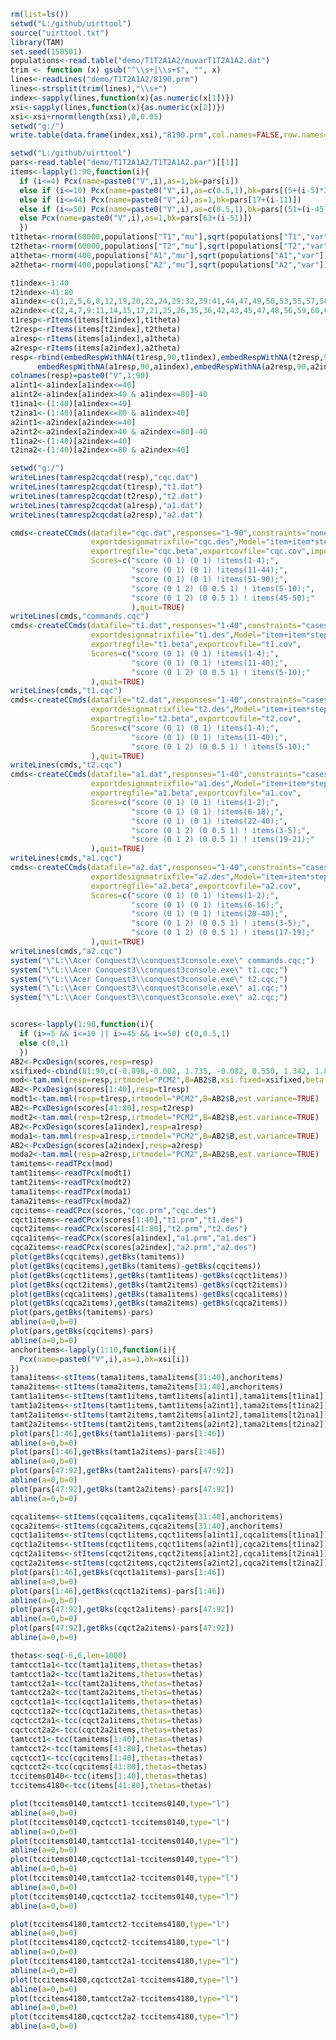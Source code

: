 ```r
rm(list=ls())
setwd("L:/github/uirttool")
source("uirttool.txt")
library(TAM)
set.seed(150501)
populations<-read.table("demo/T1T2A1A2/muvarT1T2A1A2.dat")
trim <- function (x) gsub("^\\s+|\\s+$", "", x)
lines<-readLines("demo/T1T2A1A2/8190.prm")
lines<-strsplit(trim(lines),"\\s+")
index<-sapply(lines,function(x){as.numeric(x[1])})
xsi<-sapply(lines,function(x){as.numeric(x[2])})
xsi<-xsi+rnorm(length(xsi),0,0.05)
setwd("g:/")
write.table(data.frame(index,xsi),"8190.prm",col.names=FALSE,row.names=FALSE)

setwd("L:/github/uirttool")
pars<-read.table("demo/T1T2A1A2/T1T2A1A2.par")[[1]]
items<-lapply(1:90,function(i){
  if (i<=4) Pcx(name=paste0("V",i),as=1,bk=pars[i])
  else if (i<=10) Pcx(name=paste0("V",i),as=c(0.5,1),bk=pars[(5+(i-5)*2):(6+(i-5)*2)])
  else if (i<=44) Pcx(name=paste0("V",i),as=1,bk=pars[17+(i-11)])
  else if (i<=50) Pcx(name=paste0("V",i),as=c(0.5,1),bk=pars[(51+(i-45)*2):(52+(i-45)*2)])
  else Pcx(name=paste0("V",i),as=1,bk=pars[63+(i-51)])
  })
t1theta<-rnorm(60000,populations["T1","mu"],sqrt(populations["T1","var"]))
t2theta<-rnorm(60000,populations["T2","mu"],sqrt(populations["T2","var"]))
a1theta<-rnorm(400,populations["A1","mu"],sqrt(populations["A1","var"]))
a2theta<-rnorm(400,populations["A2","mu"],sqrt(populations["A2","var"]))

t1index<-1:40
t2index<-41:80
a1index<-c(1,2,5,6,8,12,19,20,22,24,29:32,39:41,44,47,49,50,53,55,57,58,62,65,66,77,78,81:90)
a2index<-c(2,4,7,9:11,14,15,17,21,25,26,35,36,42,43,45,47,48,56,59,60,61,63,67,68,71,72,79:90)
t1resp<-rItems(items[t1index],t1theta)
t2resp<-rItems(items[t2index],t2theta)
a1resp<-rItems(items[a1index],a1theta)
a2resp<-rItems(items[a2index],a2theta)
resp<-rbind(embedRespWithNA(t1resp,90,t1index),embedRespWithNA(t2resp,90,t2index),
      embedRespWithNA(a1resp,90,a1index),embedRespWithNA(a2resp,90,a2index))
colnames(resp)=paste0("V",1:90)
a1int1<-a1index[a1index<=40]
a1int2<-a1index[a1index>40 & a1index<=80]-40
t1ina1<-(1:40)[a1index<=40]
t2ina1<-(1:40)[a1index<=80 & a1index>40]
a2int1<-a2index[a2index<=40]
a2int2<-a2index[a2index>40 & a2index<=80]-40
t1ina2<-(1:40)[a2index<=40]
t2ina2<-(1:40)[a2index<=80 & a2index>40]

setwd("g:/")
writeLines(tamresp2cqcdat(resp),"cqc.dat")
writeLines(tamresp2cqcdat(t1resp),"t1.dat")
writeLines(tamresp2cqcdat(t2resp),"t2.dat")
writeLines(tamresp2cqcdat(a1resp),"a1.dat")
writeLines(tamresp2cqcdat(a2resp),"a2.dat")

cmds<-createCCmds(datafile="cqc.dat",responses="1-90",constraints="none",exportprmfile="cqc.prm",
                  exportdesignmatrixfile="cqc.des",Model="item+item*step",showmlefile="cqc.mle",
                  exportregfile="cqc.beta",exportcovfile="cqc.cov",importprmfile="8190.prm",
                  Scores=c("score (0 1) (0 1) !items(1-4);",
                           "score (0 1) (0 1) !items(11-44);",
                           "score (0 1) (0 1) !items(51-90);",
                           "score (0 1 2) (0 0.5 1) ! items(5-10);",
                           "score (0 1 2) (0 0.5 1) ! items(45-50);"
                           ),quit=TRUE)
writeLines(cmds,"commands.cqc")
cmds<-createCCmds(datafile="t1.dat",responses="1-40",constraints="cases",exportprmfile="t1.prm",
                  exportdesignmatrixfile="t1.des",Model="item+item*step",showmlefile="t1.mle",
                  exportregfile="t1.beta",exportcovfile="t1.cov",
                  Scores=c("score (0 1) (0 1) !items(1-4);",
                           "score (0 1) (0 1) !items(11-40);",
                           "score (0 1 2) (0 0.5 1) ! items(5-10);"
                  ),quit=TRUE)
writeLines(cmds,"t1.cqc")
cmds<-createCCmds(datafile="t2.dat",responses="1-40",constraints="cases",exportprmfile="t2.prm",
                  exportdesignmatrixfile="t2.des",Model="item+item*step",showmlefile="t2.mle",
                  exportregfile="t2.beta",exportcovfile="t2.cov",
                  Scores=c("score (0 1) (0 1) !items(1-4);",
                           "score (0 1) (0 1) !items(11-40);",
                           "score (0 1 2) (0 0.5 1) ! items(5-10);"
                  ),quit=TRUE)
writeLines(cmds,"t2.cqc")
cmds<-createCCmds(datafile="a1.dat",responses="1-40",constraints="cases",exportprmfile="a1.prm",
                  exportdesignmatrixfile="a1.des",Model="item+item*step",showmlefile="a1.mle",
                  exportregfile="a1.beta",exportcovfile="a1.cov",
                  Scores=c("score (0 1) (0 1) !items(1-2);",
                           "score (0 1) (0 1) !items(6-18);",
                           "score (0 1) (0 1) !items(22-40);",
                           "score (0 1 2) (0 0.5 1) ! items(3-5);",
                           "score (0 1 2) (0 0.5 1) ! items(19-21);"
                  ),quit=TRUE)
writeLines(cmds,"a1.cqc")
cmds<-createCCmds(datafile="a2.dat",responses="1-40",constraints="cases",exportprmfile="a2.prm",
                  exportdesignmatrixfile="a2.des",Model="item+item*step",showmlefile="a2.mle",
                  exportregfile="a2.beta",exportcovfile="a2.cov",
                  Scores=c("score (0 1) (0 1) !items(1-2);",
                           "score (0 1) (0 1) !items(6-16);",
                           "score (0 1) (0 1) !items(20-40);",
                           "score (0 1 2) (0 0.5 1) ! items(3-5);",
                           "score (0 1 2) (0 0.5 1) ! items(17-19);"
                  ),quit=TRUE)
writeLines(cmds,"a2.cqc")
system("\"L:\\Acer Conquest3\\conquest3console.exe\" commands.cqc;")
system("\"L:\\Acer Conquest3\\conquest3console.exe\" t1.cqc;")
system("\"L:\\Acer Conquest3\\conquest3console.exe\" t2.cqc;")
system("\"L:\\Acer Conquest3\\conquest3console.exe\" a1.cqc;")
system("\"L:\\Acer Conquest3\\conquest3console.exe\" a2.cqc;")


scores<-lapply(1:90,function(i){
  if (i>=5 && i<=10 || i>=45 && i<=50) c(0,0.5,1)
  else c(0,1)
  })
AB2<-PcxDesign(scores,resp=resp)
xsifixed<-cbind(81:90,c(-0.898,-0.002, 1.735, -0.082, 0.550, 1.342, 1.884, 1.539, 0.112, 0.617))
mod<-tam.mml(resp=resp,irtmodel="PCM2",B=AB2$B,xsi.fixed=xsifixed,beta.fixed=FALSE,est.variance=TRUE)
AB2<-PcxDesign(scores[1:40],resp=t1resp)
modt1<-tam.mml(resp=t1resp,irtmodel="PCM2",B=AB2$B,est.variance=TRUE)
AB2<-PcxDesign(scores[41:80],resp=t2resp)
modt2<-tam.mml(resp=t2resp,irtmodel="PCM2",B=AB2$B,est.variance=TRUE)
AB2<-PcxDesign(scores[a1index],resp=a1resp)
moda1<-tam.mml(resp=a1resp,irtmodel="PCM2",B=AB2$B,est.variance=TRUE)
AB2<-PcxDesign(scores[a2index],resp=a2resp)
moda2<-tam.mml(resp=a2resp,irtmodel="PCM2",B=AB2$B,est.variance=TRUE)
tamitems<-readTPcx(mod)
tamt1items<-readTPcx(modt1)
tamt2items<-readTPcx(modt2)
tama1items<-readTPcx(moda1)
tama2items<-readTPcx(moda2)
cqcitems<-readCPcx(scores,"cqc.prm","cqc.des")
cqct1items<-readCPcx(scores[1:40],"t1.prm","t1.des")
cqct2items<-readCPcx(scores[41:80],"t2.prm","t2.des")
cqca1items<-readCPcx(scores[a1index],"a1.prm","a1.des")
cqca2items<-readCPcx(scores[a2index],"a2.prm","a2.des")
plot(getBks(cqcitems),getBks(tamitems))
plot(getBks(cqcitems),getBks(tamitems)-getBks(cqcitems))
plot(getBks(cqct1items),getBks(tamt1items)-getBks(cqct1items))
plot(getBks(cqct2items),getBks(tamt2items)-getBks(cqct2items))
plot(getBks(cqca1items),getBks(tama1items)-getBks(cqca1items))
plot(getBks(cqca2items),getBks(tama2items)-getBks(cqca2items))
plot(pars,getBks(tamitems)-pars)
abline(a=0,b=0)
plot(pars,getBks(cqcitems)-pars)
abline(a=0,b=0)
anchoritems<-lapply(1:10,function(i){
  Pcx(name=paste0("V",i),as=1,bk=xsi[i])
})
tama1items<-stItems(tama1items,tama1items[31:40],anchoritems)
tama2items<-stItems(tama2items,tama2items[31:40],anchoritems)
tamt1a1items<-stItems(tamt1items,tamt1items[a1int1],tama1items[t1ina1])
tamt1a2items<-stItems(tamt1items,tamt1items[a2int1],tama2items[t1ina2])
tamt2a1items<-stItems(tamt2items,tamt2items[a1int2],tama1items[t2ina1])
tamt2a2items<-stItems(tamt2items,tamt2items[a2int2],tama2items[t2ina2])
plot(pars[1:46],getBks(tamt1a1items)-pars[1:46])
abline(a=0,b=0)
plot(pars[1:46],getBks(tamt1a2items)-pars[1:46])
abline(a=0,b=0)
plot(pars[47:92],getBks(tamt2a1items)-pars[47:92])
abline(a=0,b=0)
plot(pars[47:92],getBks(tamt2a2items)-pars[47:92])
abline(a=0,b=0)

cqca1items<-stItems(cqca1items,cqca1items[31:40],anchoritems)
cqca2items<-stItems(cqca2items,cqca2items[31:40],anchoritems)
cqct1a1items<-stItems(cqct1items,cqct1items[a1int1],cqca1items[t1ina1])
cqct1a2items<-stItems(cqct1items,cqct1items[a2int1],cqca2items[t1ina2])
cqct2a1items<-stItems(cqct2items,cqct2items[a1int2],cqca1items[t2ina1])
cqct2a2items<-stItems(cqct2items,cqct2items[a2int2],cqca2items[t2ina2])
plot(pars[1:46],getBks(cqct1a1items)-pars[1:46])
abline(a=0,b=0)
plot(pars[1:46],getBks(cqct1a2items)-pars[1:46])
abline(a=0,b=0)
plot(pars[47:92],getBks(cqct2a1items)-pars[47:92])
abline(a=0,b=0)
plot(pars[47:92],getBks(cqct2a2items)-pars[47:92])
abline(a=0,b=0)

thetas<-seq(-6,6,len=1000)
tamtcct1a1<-tcc(tamt1a1items,thetas=thetas)
tamtcct1a2<-tcc(tamt1a2items,thetas=thetas)
tamtcct2a1<-tcc(tamt2a1items,thetas=thetas)
tamtcct2a2<-tcc(tamt2a2items,thetas=thetas)
cqctcct1a1<-tcc(cqct1a1items,thetas=thetas)
cqctcct1a2<-tcc(cqct1a2items,thetas=thetas)
cqctcct2a1<-tcc(cqct2a1items,thetas=thetas)
cqctcct2a2<-tcc(cqct2a2items,thetas=thetas)
tamtcct1<-tcc(tamitems[1:40],thetas=thetas)
tamtcct2<-tcc(tamitems[41:80],thetas=thetas)
cqctcct1<-tcc(cqcitems[1:40],thetas=thetas)
cqctcct2<-tcc(cqcitems[41:80],thetas=thetas)
tccitems0140<-tcc(items[1:40],thetas=thetas)
tccitems4180<-tcc(items[41:80],thetas=thetas)

plot(tccitems0140,tamtcct1-tccitems0140,type="l")
abline(a=0,b=0)
plot(tccitems0140,cqctcct1-tccitems0140,type="l")
abline(a=0,b=0)
plot(tccitems0140,tamtcct1a1-tccitems0140,type="l")
abline(a=0,b=0)
plot(tccitems0140,cqctcct1a1-tccitems0140,type="l")
abline(a=0,b=0)
plot(tccitems0140,tamtcct1a2-tccitems0140,type="l")
abline(a=0,b=0)
plot(tccitems0140,cqctcct1a2-tccitems0140,type="l")
abline(a=0,b=0)

plot(tccitems4180,tamtcct2-tccitems4180,type="l")
abline(a=0,b=0)
plot(tccitems4180,cqctcct2-tccitems4180,type="l")
abline(a=0,b=0)
plot(tccitems4180,tamtcct2a1-tccitems4180,type="l")
abline(a=0,b=0)
plot(tccitems4180,cqctcct2a1-tccitems4180,type="l")
abline(a=0,b=0)
plot(tccitems4180,tamtcct2a2-tccitems4180,type="l")
abline(a=0,b=0)
plot(tccitems4180,cqctcct2a2-tccitems4180,type="l")
abline(a=0,b=0)

```
